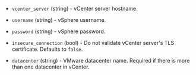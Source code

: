 <!-- Code generated from the comments of the ConnectConfig struct in builder/vsphere/common/step_connect.go; DO NOT EDIT MANUALLY -->

- `vcenter_server` (string) - vCenter server hostname.

- `username` (string) - vSphere username.

- `password` (string) - vSphere password.

- `insecure_connection` (bool) - Do not validate vCenter server's TLS certificate. Defaults to `false`.

- `datacenter` (string) - VMware datacenter name. Required if there is more than one datacenter in vCenter.

